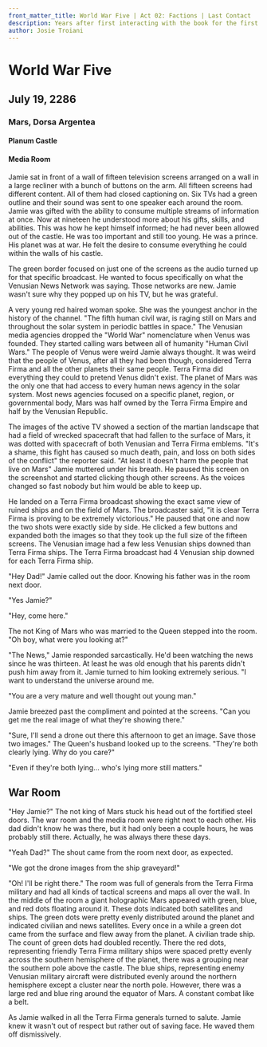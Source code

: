 ```yaml
---
front_matter_title: World War Five | Act 02: Factions | Last Contact
description: Years after first interacting with the book for the first time Jamie struggles with his role and reconnects.
author: Josie Troiani
---
```

# World War Five

## July 19, 2286

### Mars, Dorsa Argentea

#### Planum Castle

#### Media Room

Jamie sat in front of a wall of fifteen television screens arranged on a wall in a large recliner with a bunch of buttons on the arm. All fifteen screens had different content. All of them had closed captioning on. Six TVs had a green outline and their sound was sent to one speaker each around the room. Jamie was gifted with the ability to consume multiple streams of information at once. Now at nineteen he understood more about his gifts, skills, and abilities. This was how he kept himself informed; he had never been allowed out of the castle. He was too important and still too young. He was a prince. His planet was at war. He felt the desire to consume everything he could within the walls of his castle.

The green border focused on just one of the screens as the audio turned up for that specific broadcast. He wanted to focus specifically on what the Venusian News Network was saying. Those networks are new. Jamie wasn't sure why they popped up on his TV, but he was grateful.

A very young red haired woman spoke. She was the youngest anchor in the history of the channel. "The fifth human civil war, is raging still on Mars and throughout the solar system in periodic battles in space." The Venusian media agencies dropped the "World War" nomenclature when Venus was founded. They started calling wars between all of humanity "Human Civil Wars." The people of Venus were weird Jamie always thought. It was weird that the people of Venus, after all they had been though, considered Terra Firma and all the other planets their same people. Terra Firma did everything they could to pretend Venus didn't exist. The planet of Mars was the only one that had access to every human news agency in the solar system. Most news agencies focused on a specific planet, region, or governmental body, Mars was half owned by the Terra Firma Empire and half by the Venusian Republic.

The images of the active TV showed a section of the martian landscape that had a field of wrecked spacecraft that had fallen to the surface of Mars, it was dotted with spacecraft of both Venusian and Terra Firma emblems. "It's a shame, this fight has caused so much death, pain, and loss on both sides of the conflict" the reporter said. "At least it doesn't harm the people that live on Mars" Jamie muttered under his breath. He paused this screen on the screenshot and started clicking though other screens. As the voices changed so fast nobody but him would be able to keep up.

He landed on a Terra Firma broadcast showing the exact same view of ruined ships and on the field of Mars. The broadcaster said, "it is clear Terra Firma is proving to be extremely victorious." He paused that one and now the two shots were exactly side by side. He clicked a few buttons and expanded both the images so that they took up the full size of the fifteen screens. The Venusian image had a few less Venusian ships downed than Terra Firma ships. The Terra Firma broadcast had 4 Venusian ship downed for each Terra Firma ship.

"Hey Dad!" Jamie called out the door. Knowing his father was in the room next door.

"Yes Jamie?"

"Hey, come here."

The not King of Mars who was married to the Queen stepped into the room. "Oh boy, what were you looking at?"

"The News," Jamie responded sarcastically. He'd been watching the news since he was thirteen. At least he was old enough that his parents didn't push him away from it. Jamie turned to him looking extremely serious. "I want to understand the universe around me.

"You are a very mature and well thought out young man."

Jamie breezed past the compliment and pointed at the screens. "Can you get me the real image of what they're showing there."

"Sure, I'll send a drone out there this afternoon to get an image. Save those two images." The Queen's husband looked up to the screens. "They're both clearly lying. Why do you care?"

"Even if they're both lying... who's lying more still matters."

## War Room

"Hey Jamie?" The not king of Mars stuck his head out of the fortified steel doors. The war room and the media room were right next to each other. His dad didn't know he was there, but it had only been a couple hours, he was probably still there. Actually, he was always there these days.

"Yeah Dad?" The shout came from the room next door, as expected.

"We got the drone images from the ship graveyard!"

"Oh! I'll be right there." The room was full of generals from the Terra Firma military and had all kinds of tactical screens and maps all over the wall. In the middle of the room a giant holographic Mars appeared with green, blue, and red dots floating around it. These dots indicated both satellites and ships. The green dots were pretty evenly distributed around the planet and indicated civilian and news satellites. Every once in a while a green dot came from the surface and flew away from the planet. A civilian trade ship. The count of green dots had doubled recently. There the red dots, representing friendly Terra Firma military ships were spaced pretty evenly across the southern hemisphere of the planet, there was a grouping near the southern pole above the castle. The blue ships, representing enemy Venusian military aircraft were distributed evenly around the northern hemisphere except a cluster near the north pole. However, there was a large red and blue ring around the equator of Mars. A constant combat like a belt.

As Jamie walked in all the Terra Firma generals turned to salute. Jamie knew it wasn't out of respect but rather out of saving face. He waved them off dismissively. 